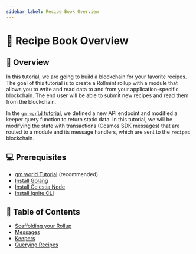 ```yaml
---
sidebar_label: Recipe Book Overview
---
```


# 🥗 Recipe Book Overview

## 📖 Overview

In this tutorial, we are going to build a blockchain for your favorite recipes. The goal of this tutorial is to create a Rollmint rollup with a module that allows you to write and read data to and from your application-specific blockchain. The end user will be able to submit new recipes and read them from the blockchain.

In the [`gm world` tutorial](./gm-world), we defined a new API endpoint and modified a keeper query function to return static data. In this tutorial, we will be modifying the state with transactions (Cosmos SDK messages) that are routed to a module and its message handlers, which are sent to the `recipes` blockchain.

## 💻 Prerequisites

- [gm world Tutorial](./gm-world.md) (recommended)
- [Install Golang](../nodes/environment.mdx#install-golang)
- [Install Celestia Node](../nodes/celestia-node.mdx)
- [Install Ignite CLI](./gm-setup#install-ignite-cli)

## 🧱 Table of Contents

- [Scaffolding your Rollup](./recipe-scaffold.mdx)
- [Messages](./recipe-message.mdx)
- [Keepers](./recipe-keeper.mdx)
- [Querying Recipes](./recipe-query.mdx)
